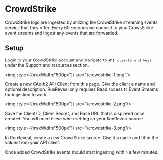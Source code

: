 # CrowdStrike

CrowdStrike logs are ingested by utilizing the CrowdStrike streaming events service that they offer. Every 60 seconds we connect to your CrowsStrike event streams and ingest any events that are forwarded.

## Setup

Login to your CrowdStrike account and navigate to `API clients and keys` under the Support and resources section.

<img style={{maxWidth:"500px"}} src="/crowdstrike-1.png"/>

Create a new OAuth2 API Client from this page. Give the client a name and optional description. RunReveal only requires Read access to Event Streams for ingestion to work.

<img style={{maxWidth:"500px"}} src="/crowdstrike-2.png"/>

Save the Client ID, Client Secret, and Base URL that is displayed once created. You will need these when setting up your RunReveal source.

<img style={{maxWidth:"500px"}} src="/crowdstrike-3.png"/>

In RunReveal, create a new CrowdStrike source. Give it a name and fill in the values from your API client.

Once added CrowdStrike events should start ingesting within a few minutes.